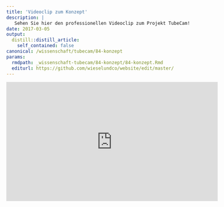 ```yaml
---
title: 'Videoclip zum Konzept'
description: |
   Sehen Sie hier den professionellen Videoclip zum Projekt TubeCam! 
date: 2017-03-05
output:
  distill::distill_article:
    self_contained: false
canonical: /wissenschaft/tubecam/84-konzept
params:
  rmdpath: _wissenschaft-tubecam/84-konzept/84-konzept.Rmd
  editurl: https://github.com/wieselundco/website/edit/master/
---
```


<iframe width="560" height="315" src="https://www.youtube.com/embed/r5h00LSAyMc" title="YouTube video player" frameborder="0" allow="accelerometer; autoplay; clipboard-write; encrypted-media; gyroscope; picture-in-picture" allowfullscreen></iframe>


```r



```

<!--http://wieselundco.ch/wissenschaft/tubecam/84-konzept-->
